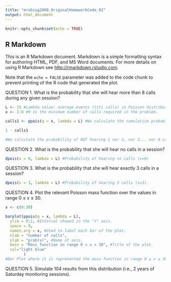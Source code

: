 ```yaml
---
title: "mrubiog2000_OriginalHomeworkCode_02"
output: html_document
---
```


```r
knitr::opts_chunk$set(echo = TRUE)
```

## R Markdown

This is an R Markdown document. Markdown is a simple formatting syntax for authoring HTML, PDF, and MS Word documents. For more details on using R Markdown see <http://rmarkdown.rstudio.com>.

Note that the `echo = FALSE` parameter was added to the code chunk to prevent printing of the R code that generated the plot.

QUESTION 1. What is the probability that she will hear more than 8 calls during any given session?

```r
L <- 15 #Lambda value: average events (titi calls) in Poisson distribution.
x <- 1:8 #9 is the minimum number of calls required in the problem.

calls1 <- ppois(q = x, lambda = L) #We calculate the cumulative probability of hearing 1 call, 2 calls, 3 calls... till 8 calls.

1 - calls1

#We calculate the probability of NOT hearing 1 nor 2, nor 3... nor 8 calls. That means the probability of hearing more than 8 calls.

```

QUESTION 2. What is the probability that she will hear no calls in a session?

```r

dpois(x = 0, lambda = L) #Probability of hearing no calls (x=0)


```

QUESTION 3. What is the probability that she will hear exactly 3 calls in a session?

```r

dpois(x = 3, lambda = L) #Probability of hearing 3 calls (x=3).

```

QUESTION 4. Plot the relevant Poisson mass function over the values in range 0 ≤ x ≤ 30.

```r

x <- c(0:30)

barplot(ppois(q = x, lambda = L), 
  ylim = 0:1, #Interval showed in the "Y" axis.
  space = 0,
  names.arg = x, #Used to label each bar of the plot.
  xlab = "number of calls", 
  ylab = "prob(x)", #Name of axis.
  main = "Mass function in range 0 < x < 30", #Title of the plot.
  col="light blue"
        )
#Bar Plot where it is represented the mass function in range 0 ≤ x ≤ 30.

```

QUESTION 5. Simulate 104 results from this distribution (i.e., 2 years of Saturday monitoring sessions).

```r


```
